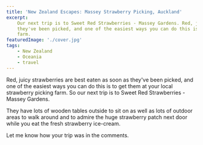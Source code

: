 ```yaml
---
title: 'New Zealand Escapes: Massey Strawberry Picking, Auckland'
excerpt:
    Our next trip is to Sweet Red Strawberries - Massey Gardens. Red, juicy strawberries are best eaten as soon as
    they've been picked, and one of the easiest ways you can do this is to get them at your local strawberry picking
    farm.
featuredImage: './cover.jpg'
tags:
    - New Zealand
    - Oceania
    - travel
---
```


Red, juicy strawberries are best eaten as soon as they've been picked, and one of the easiest ways you can do this is to
get them at your local strawberry picking farm. So our next trip is to Sweet Red Strawberries - Massey Gardens.

<ImageGallery relativeDirectory={props.path} />

They have lots of wooden tables outside to sit on as well as lots of outdoor areas to walk around and to admire the huge
strawberry patch next door while you eat the fresh strawberry ice-cream.

Let me know how your trip was in the comments.
